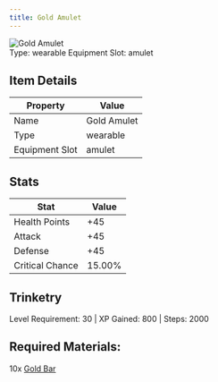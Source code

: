 ```yaml
---
title: Gold Amulet
---
```


<div className="flex items-start gap-6 mb-8">
  <div className="flex-shrink-0">
    <img src="/assets/resources/trinketry/amulets/gold-amulet.png" alt="Gold Amulet" className="w-24 h-24 border rounded-lg" />
  </div>
  <div className="flex-1">
    <div className="space-y-2">
            <div className="flex flex-wrap gap-4 text-sm">
        <span className="px-2 py-1 bg-green-100 dark:bg-green-900 rounded-md">
          Type: wearable
        </span>
        <span className="px-2 py-1 bg-purple-100 dark:bg-purple-900 rounded-md">
          Equipment Slot: amulet
        </span>
      </div>
    </div>
  </div>
</div>

## Item Details
| Property | Value |
|----------|-------|
| Name | Gold Amulet |
| Type | wearable |
| Equipment Slot | amulet |

## Stats
| Stat | Value |
|------|-------|
| Health Points | +45 |
| Attack | +45 |
| Defense | +45 |
| Critical Chance | 15.00% |

## Trinketry
Level Requirement: 30 | XP Gained: 800 | Steps: 2000

## Required Materials:
10x [Gold Bar](/docs/resources/individual/gold_bar)
